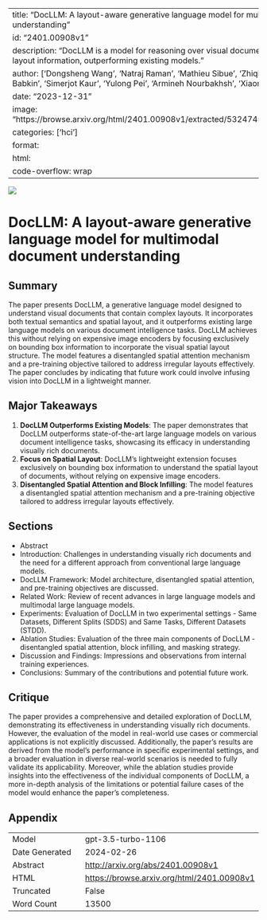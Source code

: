 
---
title: "DocLLM: A layout-aware generative language model for multimodal document understanding"
id: "2401.00908v1"
description: "DocLLM is a model for reasoning over visual documents using text and layout information, outperforming existing models."
author: ['Dongsheng Wang', 'Natraj Raman', 'Mathieu Sibue', 'Zhiqiang Ma', 'Petr Babkin', 'Simerjot Kaur', 'Yulong Pei', 'Armineh Nourbakhsh', 'Xiaomo Liu']
date: "2023-12-31"
image: "https://browse.arxiv.org/html/2401.00908v1/extracted/5324745/pics/Overview.png"
categories: ['hci']
format:
  html:
    code-overflow: wrap
---

![](https://browse.arxiv.org/html/2401.00908v1/extracted/5324745/pics/Overview.png)

# DocLLM: A layout-aware generative language model for multimodal document understanding

## Summary
The paper presents DocLLM, a generative language model designed to understand visual documents that contain complex layouts. It incorporates both textual semantics and spatial layout, and it outperforms existing large language models on various document intelligence tasks. DocLLM achieves this without relying on expensive image encoders by focusing exclusively on bounding box information to incorporate the visual spatial layout structure. The model features a disentangled spatial attention mechanism and a pre-training objective tailored to address irregular layouts effectively. The paper concludes by indicating that future work could involve infusing vision into DocLLM in a lightweight manner.

## Major Takeaways
1. **DocLLM Outperforms Existing Models**: The paper demonstrates that DocLLM outperforms state-of-the-art large language models on various document intelligence tasks, showcasing its efficacy in understanding visually rich documents.
2. **Focus on Spatial Layout**: DocLLM's lightweight extension focuses exclusively on bounding box information to understand the spatial layout of documents, without relying on expensive image encoders.
3. **Disentangled Spatial Attention and Block Infilling**: The model features a disentangled spatial attention mechanism and a pre-training objective tailored to address irregular layouts effectively.

## Sections
- Abstract
- Introduction: Challenges in understanding visually rich documents and the need for a different approach from conventional large language models.
- DocLLM Framework: Model architecture, disentangled spatial attention, and pre-training objectives are discussed.
- Related Work: Review of recent advances in large language models and multimodal large language models.
- Experiments: Evaluation of DocLLM in two experimental settings - Same Datasets, Different Splits (SDDS) and Same Tasks, Different Datasets (STDD).
- Ablation Studies: Evaluation of the three main components of DocLLM - disentangled spatial attention, block infilling, and masking strategy.
- Discussion and Findings: Impressions and observations from internal training experiences.
- Conclusions: Summary of the contributions and potential future work.

## Critique
The paper provides a comprehensive and detailed exploration of DocLLM, demonstrating its effectiveness in understanding visually rich documents. However, the evaluation of the model in real-world use cases or commercial applications is not explicitly discussed. Additionally, the paper's results are derived from the model's performance in specific experimental settings, and a broader evaluation in diverse real-world scenarios is needed to fully validate its applicability. Moreover, while the ablation studies provide insights into the effectiveness of the individual components of DocLLM, a more in-depth analysis of the limitations or potential failure cases of the model would enhance the paper's completeness.

## Appendix

|          |          |
|----------|----------|
| Model     | gpt-3.5-turbo-1106       |
| Date Generated     | 2024-02-26       |
| Abstract | [http://arxiv.org/abs/2401.00908v1](http://arxiv.org/abs/2401.00908v1)        |
| HTML     | [https://browse.arxiv.org/html/2401.00908v1](https://browse.arxiv.org/html/2401.00908v1)       |
| Truncated       | False       |
| Word Count       | 13500       |